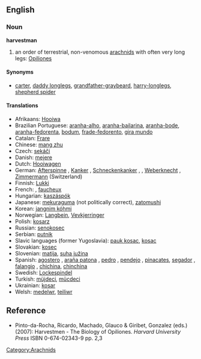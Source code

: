 ==English==

===Noun===
{{wikipedia}}
'''harvestman'''

# an order of terrestrial, non-venomous [[arachnid]]s with often very long legs: [[Opiliones]]

====Synonyms====
* [[carter]], [[daddy longlegs]], [[grandfather-graybeard]], [[harry-longlegs]], [[shepherd spider]]

====Translations====
* Afrikaans: [[Hooiwa]]
* Brazilian Portuguese: [[aranha-alho]], [[aranha-bailarina]], [[aranha-bode]], [[aranha-fedorenta]], [[bodum]], [[frade-fedorento]], [[gira mundo]]
* Catalan: [[Frare]]
* Chinese: [[mang zhu]]
* Czech: [[sekáči]]
* Danish: [[mejere]]
* Dutch: [[Hooiwagen]]
* German: [[Afterspinne]] {{f}}, [[Kanker]] {{m}}, [[Schneckenkanker]] {{m}}, {{t|de|Schneider|m}}, [[Weberknecht]] {{m}}, [[Zimmermann]] {{m}} (Switzerland)
* Finnish: [[Lukki]]
* French: {{t|fr|faucheur|m}}, [[faucheux]]
* Hungarian: [[kaszáspók]]
* Japanese: [[mekuraguma]] (not politically correct), [[zatomushi]]
* Korean: [[jangnim kóhmi]]
* Norwegian: [[Langbein]], [[Vevkjerringer]]
* Polish: [[kosarz]]
* Russian: [[senokosec]]
* Serbian: [[putnik]]
* Slavic languages (former Yugoslavia): [[pauk kosac]], [[kosac]]
* Slovakian: [[kosec]]
* Slovenian: [[matija]], [[suha južina]]
* Spanish: [[agostero]] {{m}}, [[araña patona]] {{f}}, [[pedro]] {{m}}, [[pendejo]] {{m}}, [[pinacates]], [[segador]] {{m}}, [[falangio]] {{m}}, [[chichina]], [[chinchina]]
* Swedish: [[Lockespindel]]
* Turkish: [[müjdeci]], [[mücdeci]]
* Ukrainian: [[kosar]]
* Welsh: [[medelwr]], [[teiliwr]]

==Reference==
* Pinto-da-Rocha, Ricardo, Machado, Glauco & Giribet, Gonzalez (eds.) (2007): Harvestmen - The Biology of Opiliones. ''Harvard University Press'' ISBN 0-674-02343-9 pp. 2,3

[[Category:Arachnids]]